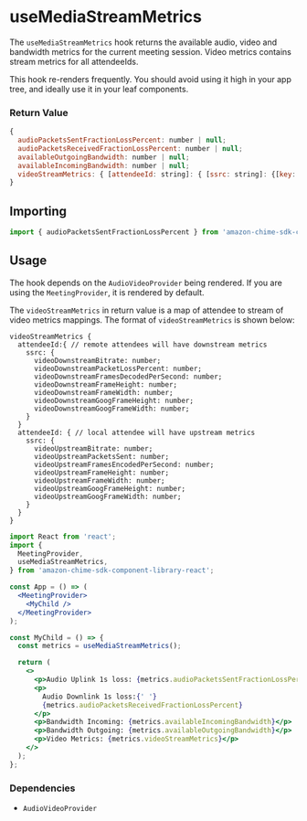 <Meta title="SDK Hooks/useMediaStreamMetrics" />

# useMediaStreamMetrics

The `useMediaStreamMetrics` hook returns the available audio, video and bandwidth metrics for the current meeting session. Video metrics contains stream metrics for all attendeeIds.

This hook re-renders frequently. You should avoid using it high in your app tree, and ideally use it in your leaf components.

### Return Value

```javascript
{
  audioPacketsSentFractionLossPercent: number | null;
  audioPacketsReceivedFractionLossPercent: number | null;
  availableOutgoingBandwidth: number | null;
  availableIncomingBandwidth: number | null;
  videoStreamMetrics: { [attendeeId: string]: { [ssrc: string]: {[key: string]: number} } }
}
```

## Importing

```javascript
import { audioPacketsSentFractionLossPercent } from 'amazon-chime-sdk-component-library-react';
```

## Usage

The hook depends on the `AudioVideoProvider` being rendered. If you are using the `MeetingProvider`, it is rendered by default.

The `videoStreamMetrics` in return value is a map of attendee to stream of video metrics mappings. The format of `videoStreamMetrics` is shown below:

```
videoStreamMetrics {
  attendeeId:{ // remote attendees will have downstream metrics
    ssrc: {
      videoDownstreamBitrate: number;
      videoDownstreamPacketLossPercent: number;
      videoDownstreamFramesDecodedPerSecond: number;
      videoDownstreamFrameHeight: number;
      videoDownstreamFrameWidth: number;
      videoDownstreamGoogFrameHeight: number;
      videoDownstreamGoogFrameWidth: number;
    }
  }
  attendeeId: { // local attendee will have upstream metrics
    ssrc: {
      videoUpstreamBitrate: number;
      videoUpstreamPacketsSent: number;
      videoUpstreamFramesEncodedPerSecond: number;
      videoUpstreamFrameHeight: number;
      videoUpstreamFrameWidth: number;
      videoUpstreamGoogFrameHeight: number;
      videoUpstreamGoogFrameWidth: number;
    }
  }
}

```

```jsx
import React from 'react';
import {
  MeetingProvider,
  useMediaStreamMetrics,
} from 'amazon-chime-sdk-component-library-react';

const App = () => (
  <MeetingProvider>
    <MyChild />
  </MeetingProvider>
);

const MyChild = () => {
  const metrics = useMediaStreamMetrics();

  return (
    <>
      <p>Audio Uplink 1s loss: {metrics.audioPacketsSentFractionLossPercent}</p>
      <p>
        Audio Downlink 1s loss:{' '}
        {metrics.audioPacketsReceivedFractionLossPercent}
      </p>
      <p>Bandwidth Incoming: {metrics.availableIncomingBandwidth}</p>
      <p>Bandwidth Outgoing: {metrics.availableOutgoingBandwidth}</p>
      <p>Video Metrics: {metrics.videoStreamMetrics}</p>
    </>
  );
};
```

### Dependencies

- `AudioVideoProvider`
